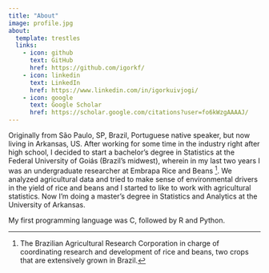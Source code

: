 ```yaml
---
title: "About"
image: profile.jpg
about:
  template: trestles
  links:
    - icon: github
      text: GitHub
      href: https://github.com/igorkf/
    - icon: linkedin
      text: LinkedIn
      href: https://www.linkedin.com/in/igorkuivjogi/
    - icon: google
      text: Google Scholar
      href: https://scholar.google.com/citations?user=fo6kWzgAAAAJ/
---
```


Originally from São Paulo, SP, Brazil, Portuguese native speaker, but now living in Arkansas, US. After working for some time in the industry right after high school, I decided to start a bachelor's degree in Statistics at the Federal University of Goiás (Brazil's midwest), wherein in my last two years I was an undergraduate researcher at Embrapa Rice and Beans [^1]. We analyzed agricultural data and tried to make sense of environmental drivers in the yield of rice and beans and I started to like to work with agricultural statistics. Now I'm doing a master's degree in Statistics and Analytics at the University of Arkansas.

[^1]: The Brazilian Agricultural Research Corporation in charge of coordinating research and development of rice and beans, two crops that are extensively grown in Brazil.

My first programming language was C, followed by R and Python.
